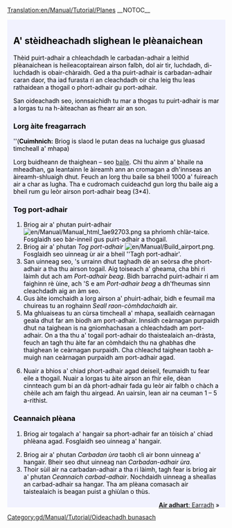 [[Translation:en/Manual/Tutorial/Planes]]
__NOTOC__

{{en/Manual/Tutorial/Tabs|5|4
|gd/Manual/Tutorial/Main Page|1. A' tòiseachadh<!--
-->|gd/Manual/Tutorial/Busaichean|2. Busaichean<!--
-->|gd/Manual/Tutorial/Trèanaichean|3. Trèanaichean<!--
-->|gd/Manual/Tutorial/Plèanaichean|4. Plèanaichean<!--
-->|gd/Manual/Tutorial/Earradh|5. Earradh}}
<div style="padding:.5em 1em 1em 1em; border-top:none; background-color:#f1f2fe; color:#000;">
{{gd/Manual/Tutorial/Oideachadh}}

==A' stèidheachadh slighean le plèanaichean==
Thèid puirt-adhair a chleachdadh le carbadan-adhair a leithid plèanaichean is heileacoptairean airson falbh, dol air tìr, luchdadh, dì-luchdadh is obair-chàraidh. Ged a tha puirt-adhair is carbadan-adhair caran daor, tha iad furasta ri an cleachdadh oir cha leig thu leas rathaidean a thogail o phort-adhair gu port-adhair.

San oideachadh seo, ionnsaichidh tu mar a thogas tu puirt-adhair is mar a lorgas tu na h-àiteachan as fhearr air an son.
{{en/Manual/Phototable|[[File:en/Manual/Airport s.png]]|Port-adhair beag (3*4)|none}}

===Lorg àite freagarrach===
''('''Cuimhnich:''' Briog is slaod le putan deas na luchaige gus gluasad timcheall a' mhapa)

Lorg buidheann de thaighean – seo [[en/Manual/Towns|baile]]. Chì thu ainm a' bhaile na mheadhan, ga leantainn le àireamh ann an cromagan a dh'innseas an àireamh-shluaigh dhut. Feuch an lorg thu baile sa bheil 1000 a' fuireach air a char as lugha. Tha e cudromach cuideachd gun lorg thu baile aig a bheil rum gu leòr airson port-adhair beag (3*4).

===Tog port-adhair===
#Briog air a' phutan puirt-adhair [[File:en/Manual/Manual html 1ae92703.png]] sa phrìomh chlàr-taice. Fosglaidh seo bàr-inneil gus puirt-adhair a thogail.
#Briog air a' phutan ''Tog port-adhair'' [[File:en/Manual/Build airport.png]]. Fosglaidh seo uinneag ùr air a bheil ''Tagh port-adhair'.
#San uinneag seo, 's urrainn dhut taghadh dè an seòrsa dhe phort-adhair a tha thu airson togail. Aig toiseach a' gheama, cha bhi ri làimh dut ach am ''Port-adhair beag''. Bidh barrachd puirt-adhair ri am faighinn rè ùine, ach 'S e am ''Port-adhair beag'' a dh'fheumas sinn cleachdadh aig an àm seo.
#Gus àite iomchaidh a lorg airson a' phuirt-adhair, bidh e feumail ma chuireas tu an roghainn ''Seall raon-còmhdachaidh'' air.
#Ma ghluaiseas tu an cùrsa timcheall a' mhapa, seallaidh ceàrnagan geala dhut far am biodh am port-adhair. Innsidh ceàrnagan purpaidh dhut na taighean is na gnìomhachasan a chleachdadh am port-adhair. On a tha thu a' togail port-adhair do thaistealaich an-dràsta, feuch an tagh thu àite far an còmhdaich thu na ghabhas dhe thaighean le ceàrnagan purpaidh. Cha chleachd taighean taobh a-muigh nan ceàrnagan purpaidh am port-adhair agad.
{{en/Manual/Phototable|[[File:en/Manual/Build-airport-3.png|400px]]|Àite freagarrach gus port-adhair a thogail.|none|6=:}}
<ol start="6">
<li>Nuair a bhios a' chiad phort-adhair agad deiseil, feumaidh tu fear eile a thogail. Nuair a lorgas tu àite airson an fhir eile, dèan cinnteach gum bi an dà phort-adhair fada gu leòr air falbh o chàch a chèile ach am faigh thu airgead. An uairsin, lean air na ceuman 1 – 5 a-rithist.
</ol>
===Ceannaich plèana===
#Briog air togalach a' hangair sa phort-adhair far an tòisich a' chiad phlèana agad. Fosglaidh seo uinneag a' hangair.
{{en/Manual/Phototable|[[File:gd/Manual/Tutorial/Step1aircraft.png]]|Uinneag a' hangair.|none|6=:}}
<ol start="2">
<li>Briog air a' phutan ''Carbadan ùra'' taobh clì air bonn uinneag a' hangair. Bheir seo dhut uinneag nan ''Carbadan-adhair ùra''. 
<li>Thoir sùil air na carbadan-adhair a tha ri làimh, tagh fear is briog air a' phutan ''Ceannaich carbad-adhair''. Nochdaidh uinneag a sheallas an carbad-adhair sa hangar. Tha am plèana comasach air taistealaich is beagan puist a ghiùlan o thùs.
</ol>
<span style="float: right">[[gd/Manual/Tutorial/Earradh|'''Air adhart''': Earradh]] &raquo;</span>
</div>
[[Category:gd/Manual/Tutorial/Oideachadh bunasach]]